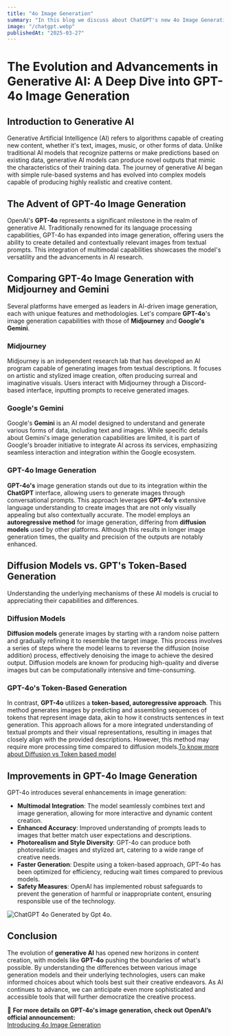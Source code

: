 ```yaml
---
title: "4o Image Generation"
summary: "In this blog we discuss about ChatGPT's new 4o Image Generation and comparing it with Midjourney and other Generative AI"
image: "/chatgpt.webp"
publishedAt: "2025-03-27"
---
```


# The Evolution and Advancements in Generative AI: A Deep Dive into GPT-4o Image Generation

## Introduction to Generative AI

Generative Artificial Intelligence (AI) refers to algorithms capable of creating new content, whether it's text, images, music, or other forms of data. Unlike traditional AI models that recognize patterns or make predictions based on existing data, generative AI models can produce novel outputs that mimic the characteristics of their training data. The journey of generative AI began with simple rule-based systems and has evolved into complex models capable of producing highly realistic and creative content.

## The Advent of GPT-4o Image Generation

OpenAI's **GPT-4o** represents a significant milestone in the realm of generative AI. Traditionally renowned for its language processing capabilities, GPT-4o has expanded into image generation, offering users the ability to create detailed and contextually relevant images from textual prompts. This integration of multimodal capabilities showcases the model's versatility and the advancements in AI research.

## Comparing GPT-4o Image Generation with Midjourney and Gemini

Several platforms have emerged as leaders in AI-driven image generation, each with unique features and methodologies. Let's compare **GPT-4o**'s image generation capabilities with those of **Midjourney** and **Google's Gemini**.

### Midjourney

Midjourney is an independent research lab that has developed an AI program capable of generating images from textual descriptions. It focuses on artistic and stylized image creation, often producing surreal and imaginative visuals. Users interact with Midjourney through a Discord-based interface, inputting prompts to receive generated images.

### Google's Gemini

Google's **Gemini** is an AI model designed to understand and generate various forms of data, including text and images. While specific details about Gemini's image generation capabilities are limited, it is part of Google's broader initiative to integrate AI across its services, emphasizing seamless interaction and integration within the Google ecosystem.

### GPT-4o Image Generation

**GPT-4o's** image generation stands out due to its integration within the **ChatGPT** interface, allowing users to generate images through conversational prompts. This approach leverages **GPT-4o's** extensive language understanding to create images that are not only visually appealing but also contextually accurate. The model employs an **autoregressive method** for image generation, differing from **diffusion models** used by other platforms. Although this results in longer image generation times, the quality and precision of the outputs are notably enhanced.

## Diffusion Models vs. GPT's Token-Based Generation

Understanding the underlying mechanisms of these AI models is crucial to appreciating their capabilities and differences.

### Diffusion Models

**Diffusion models** generate images by starting with a random noise pattern and gradually refining it to resemble the target image. This process involves a series of steps where the model learns to reverse the diffusion (noise addition) process, effectively denoising the image to achieve the desired output. Diffusion models are known for producing high-quality and diverse images but can be computationally intensive and time-consuming.

### GPT-4o's Token-Based Generation

In contrast, **GPT-4o** utilizes a **token-based, autoregressive approach**. This method generates images by predicting and assembling sequences of tokens that represent image data, akin to how it constructs sentences in text generation. This approach allows for a more integrated understanding of textual prompts and their visual representations, resulting in images that closely align with the provided descriptions. However, this method may require more processing time compared to diffusion models.[To know more about Diffusion vs Token based model](https://youtu.be/bTNVqAPlw3s?si=UywfKlhDl7eg7Oyp)

## Improvements in GPT-4o Image Generation

GPT-4o introduces several enhancements in image generation:

- **Multimodal Integration**: The model seamlessly combines text and image generation, allowing for more interactive and dynamic content creation.  
- **Enhanced Accuracy**: Improved understanding of prompts leads to images that better match user expectations and descriptions.  
- **Photorealism and Style Diversity**: GPT-4o can produce both photorealistic images and stylized art, catering to a wide range of creative needs.  
- **Faster Generation**: Despite using a token-based approach, GPT-4o has been optimized for efficiency, reducing wait times compared to previous models.  
- **Safety Measures**: OpenAI has implemented robust safeguards to prevent the generation of harmful or inappropriate content, ensuring responsible use of the technology.  


![ChatGPT 4o](/chatgpt2.webp) Generated by Gpt 4o.  


## Conclusion

The evolution of **generative AI** has opened new horizons in content creation, with models like **GPT-4o** pushing the boundaries of what's possible. By understanding the differences between various image generation models and their underlying technologies, users can make informed choices about which tools best suit their creative endeavors. As AI continues to advance, we can anticipate even more sophisticated and accessible tools that will further democratize the creative process.

🔗 **For more details on GPT-4o's image generation, check out OpenAI’s official announcement:**  
[Introducing 4o Image Generation](https://openai.com/index/introducing-4o-image-generation/)

